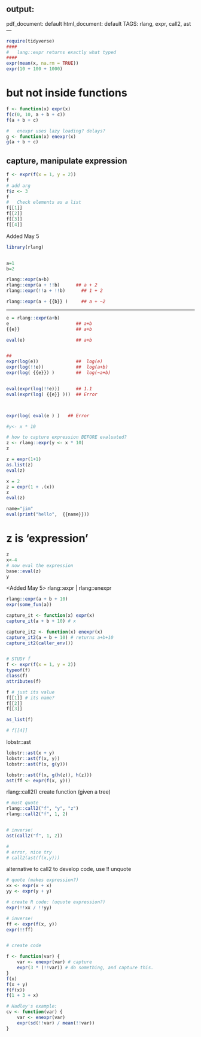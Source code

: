output:
---
  pdf_document: default
  html_document: default
TAGS:  rlang, expr, call2, ast
---

```r
require(tidyverse)
####
#   lang::expr returns exactly what typed
####
expr(mean(x, na.rm = TRUE))
expr(10 + 100 + 1000)
```

# but not inside functions
```r
f <- function(x) expr(x)
f(c(0, 10, a + b + c))
f(a + b + c)
```

```r
#   enexpr uses lazy loading? delays?
g <- function(x) enexpr(x)
g(a + b + c)
```

## capture, manipulate expression
```r
f <- expr(f(x = 1, y = 2))
f
# add arg
f$z <- 3
f
#   Check elements as a list
f[[1]]
f[[2]]
f[[3]]
f[[4]]
```

Added May 5
```r
library(rlang)


a=1
b=2

rlang::expr(a+b)
rlang::expr(a + !!b)      ## a + 2
rlang::expr(!!a + !!b)      ## 1 + 2

rlang::expr(a + {{b}} )     ## a + ~2
```

---

```r
e = rlang::expr(a+b)
e                         ## a+b
{{e}}                     ## a+b

eval(e)                   ## a+b 


##
expr(log(e))              ##  log(e)
expr(log(!!e))            ##  log(a+b)
expr(log( {{e}}) )        ##  log(~a+b)


eval(expr(log(!!e)))      ## 1.1
eval(expr(log( {{e}} )))  ## Error



expr(log( eval(e ) )   ## Error

```

```r
#y<- x * 10

# how to capture expression BEFORE evaluated?
z <- rlang::expr(y <- x * 10)
z

z = expr(1+1)
as.list(z)
eval(z)

x = 2
z = expr(1 + .(x))
z
eval(z)

name="jim"
eval(print("hello",  {{name}}))


```

# z is 'expression'
```r
z
x<-4
# now eval the expression
base::eval(z)
y
```

<Added May 5>
rlang::expr | rlang::enexpr
```r
rlang::expr(a + b + 10)
expr(some_fun(a))

capture_it <- function(x) expr(x)
capture_it(a + b + 10) # x

capture_it2 <- function(x) enexpr(x)
capture_it2(a + b + 10) # returns a+b+10
capture_it2(caller_env())


# STUDY f
f <- expr(f(x = 1, y = 2))
typeof(f)
class(f)
attributes(f)

f # just its value
f[[1]] # its name?
f[[2]]
f[[3]]

as_list(f)

# f[[4]]
```
lobstr::ast
```r
lobstr::ast(x + y)
lobstr::ast(f(x, y))
lobstr::ast(f(x, g(y)))

lobstr::ast(f(x, g(h(z)), h(z)))
ast(ff <- expr(f(x, y)))
```

rlang::call2() create function (given a tree) 
```r
# must quote
rlang::call2("f", "y", "z")
rlang::call2("f", 1, 2)


# inverse!
ast(call2("f", 1, 2))

#
# error, nice try
# call2(ast(f(x,y)))
```

alternative to call2 to develop code, use !!  unquote
```r
# quote (makes expression?)
xx <- expr(x + x)
yy <- expr(y + y)

# create R code: (uquote expression?)
expr(!!xx / !!yy)

# inverse!
ff <- expr(f(x, y))
expr(!!ff)


# create code

f <- function(var) {
    var <- enexpr(var) # capture
    expr(3 * (!!var)) # do something, and capture this.
}
f(x)
f(x + y)
f(f(x))
f(1 + 3 + x)

# Hadley's example:
cv <- function(var) {
    var <- enexpr(var)
    expr(sd(!!var) / mean(!!var))
}
```


